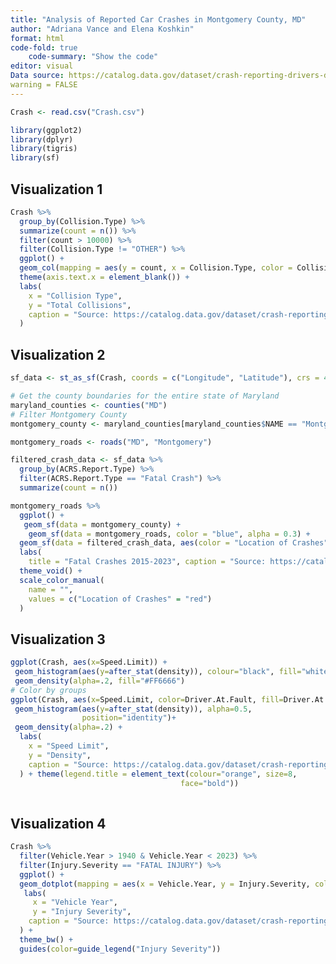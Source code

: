 ```yaml
---
title: "Analysis of Reported Car Crashes in Montgomery County, MD"
author: "Adriana Vance and Elena Koshkin"
format: html
code-fold: true
    code-summary: "Show the code"
editor: visual
Data source: https://catalog.data.gov/dataset/crash-reporting-drivers-data 
warning = FALSE
---
```


```r
Crash <- read.csv("Crash.csv")

library(ggplot2)
library(dplyr)
library(tigris)
library(sf)

```

## Visualization 1

```r
Crash %>%
  group_by(Collision.Type) %>%
  summarize(count = n()) %>%
  filter(count > 10000) %>%
  filter(Collision.Type != "OTHER") %>%
  ggplot() + 
  geom_col(mapping = aes(y = count, x = Collision.Type, color = Collision.Type, fill = Collision.Type), alpha = 0.5) + 
  theme(axis.text.x = element_blank()) + 
  labs(
    x = "Collision Type",
    y = "Total Collisions",
    caption = "Source: https://catalog.data.gov/dataset/crash-reporting-drivers-data "
  )
```

## Visualization 2

```r

sf_data <- st_as_sf(Crash, coords = c("Longitude", "Latitude"), crs = 4326)

# Get the county boundaries for the entire state of Maryland
maryland_counties <- counties("MD")
# Filter Montgomery County
montgomery_county <- maryland_counties[maryland_counties$NAME == "Montgomery", ]

montgomery_roads <- roads("MD", "Montgomery")

filtered_crash_data <- sf_data %>%
  group_by(ACRS.Report.Type) %>%
  filter(ACRS.Report.Type == "Fatal Crash") %>%
  summarize(count = n())

montgomery_roads %>%
  ggplot() + 
   geom_sf(data = montgomery_county) +
    geom_sf(data = montgomery_roads, color = "blue", alpha = 0.3) +
  geom_sf(data = filtered_crash_data, aes(color = "Location of Crashes")) + 
  labs(
    title = "Fatal Crashes 2015-2023", caption = "Source: https://catalog.data.gov/dataset/crash-reporting-drivers-data") + 
  theme_void() + 
  scale_color_manual(
    name = "",
    values = c("Location of Crashes" = "red")
  )

```

## Visualization 3

```r
ggplot(Crash, aes(x=Speed.Limit)) + 
 geom_histogram(aes(y=after_stat(density)), colour="black", fill="white")+
 geom_density(alpha=.2, fill="#FF6666") 
# Color by groups
ggplot(Crash, aes(x=Speed.Limit, color=Driver.At.Fault, fill=Driver.At.Fault)) + 
 geom_histogram(aes(y=after_stat(density)), alpha=0.5, 
                position="identity")+
 geom_density(alpha=.2) +
  labs(
    x = "Speed Limit",
    y = "Density",
    caption = "Source: https://catalog.data.gov/dataset/crash-reporting-drivers-data"
  ) + theme(legend.title = element_text(colour="orange", size=8, 
                                      face="bold"))
  

```

## Visualization 4

```r

Crash %>%
  filter(Vehicle.Year > 1940 & Vehicle.Year < 2023) %>%
  filter(Injury.Severity == "FATAL INJURY") %>% 
  ggplot() +
  geom_dotplot(mapping = aes(x = Vehicle.Year, y = Injury.Severity, color = Injury.Severity, size = 10), alpha = 0.7, fill = "purple") + 
   labs(
     x = "Vehicle Year", 
     y = "Injury Severity", 
    caption = "Source: https://catalog.data.gov/dataset/crash-reporting-drivers-data"
  ) +
  theme_bw() +
  guides(color=guide_legend("Injury Severity"))


```
